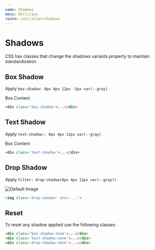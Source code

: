 ```yaml
---
name: Shadows
menu: Utilities
route: /utilities/shadows
---
```


# Shadows

CSS has classes that change the shadows variants property to maintain standardization

## Box Shadow
Apply `box-shadow: 0px 4px 12px -5px var(--gray)`

<div class='box box-shadow'>
  Box Content
</div>

```html
<div class='box-shadow'>...</div>
```

## Text Shadow
Apply `text-shadow:: 0px 4px 12px var(--gray)`

<div class='box text-shadow box-shadow-none'>
  Box Content
</div>

```html
<div class='text-shadow'>...</div>
```

## Drop Shadow
Apply `filter: drop-shadow(0px 4px 12px var(--gray))`

<div style='max-width: 300px'>
  <img
    src='https://portal.squidit.com.br/assets/img/jpg/default-image.jpg'
    alt='Default Image'
    title='Default Image'
    class='img-fluid drop-shadow'
  />
</div>

```html
<img class='drop-shadow' src='...'>
```

## Reset
To reset any shadow applied use the following classes:

```html
<div class='box-shadow-none'>...</div>
<div class='text-shadow-none'>...</div>
<div class='drop-shadow-none'>...</div>
```
